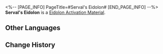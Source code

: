 <%-- [PAGE_INFO]
PageTitle=#Serval's Eidolon#
[END_PAGE_INFO] --%>
{{Item Infobox
|id          = 11103
|image       = Item Serval's Eidolon.png
|type        = Eidolon Activation Material
|invCategory = 
|rarity      = 4
|effect      = Material for raising Serval's Eidolon Level.
|description = 
}}
'''Serval's Eidolon''' is a [[Eidolon Activation Material]].

==Other Languages==
{{Other Languages
|en   = Serval's Eidolon
|zhs  = 【希露瓦】的星魂
|zht  = 【希露瓦】的星魂
|ja   = 「セーバル」の星魂
|ko   = [서벌]의 성혼
|es   = Eidolon de Serval
|fr   = Eidolon de Serval
|ru   = Эйдолон Сервал
|th   = Eidolon ของ Serval
|vi   = Tinh Hồn Serval
|de   = Servals Eidolon
|id   = Serval's Eidolon
|pt   = Eidolon de Serval
}}

==Change History==
{{Change History|1.0}}